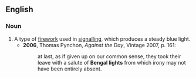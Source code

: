 ==English==
===Noun===
{{en-noun|sg=[[Bengal]] [[light]]}}

# A type of [[firework]] used in [[signalling]], which produces a steady blue light.
#*'''2006''', Thomas Pynchon, ''Against the Day'', Vintage 2007, p. 161:
#*:at last, as if given up on our common sense, they took their leave with a salute of '''Bengal lights''' from which irony may not have been entirely absent.